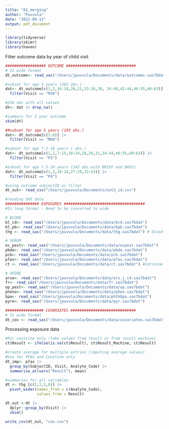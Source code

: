 ```yaml
---
title: "01_merging"
author: "Puvvula"
date: "2022-09-13"
output: pdf_document
---
```


```r
library(tidyverse)
library(skimr)
library(haven)

```

Filter outcome data by year of child visit
```r
################## OUTCOME ###############################
# In wide format
dt_outcome<- read_sas("/Users/jpuvvula/Documents/data/outcomes.sas7bdat")

#subset for age 3 years (263 obs.)
dat<- dt_outcome[c(1,2,16:18,20,21,23:26,30, 34:40,42:44,46:55,60:63)] |> 
  filter(Visit == "M36")

#236 obs with all values
dt<- dat |> drop_na()

#summary for 3 year outcome
skim(dt)

##subset for age 5 years (193 obs.)
dat<- dt_outcome[c(1:6)] |> 
  filter(Visit == "M60")

#subset for age 7.5-10 years ( obs.)
dat<- dt_outcome[c(1,2,7:15,18:24,28,29,31,34:44,46:55,60:63)] |> 
  filter(Visit == "P3")

#subset for age 7.5-10 years (242 obs.with BRIEF and BASC)
dat<- dt_outcome[c(1,2,18:24,27:29,32:63)] |> 
  filter(Visit == "P4")
```

```r
#using outcome subjectID as filter
dt_out<- read_csv("/Users/jpuvvula/Documents/out3_id.csv")

#reading SAS data
############### EXPOSURES ####################################
#In long format - Need to be converted to wide

# BLOOD
bl_cd<- read_sas("/Users/jpuvvula/Documents/data/bcd.sas7bdat")
bl_pb<- read_sas("/Users/jpuvvula/Documents/data/bpb.sas7bdat")
thg <- read_sas("/Users/jpuvvula/Documents/data/thg.sas7bdat") # blood Hg

# SERUM
oc_pest<- read_sas("/Users/jpuvvula/Documents/data/ocpest.sas7bdat")
pbde<- read_sas("/Users/jpuvvula/Documents/data/pbde.sas7bdat")
pcb<- read_sas("/Users/jpuvvula/Documents/data/pcb.sas7bdat")
pfas<- read_sas("/Users/jpuvvula/Documents/data/pfas.sas7bdat")
ct <- read_sas("/Users/jpuvvula/Documents/data/ct.sas7bdat") #Cotinine

# URINE
arse<- read_sas("/Users/jpuvvula/Documents/data/ars_i_cd.sas7bdat")
fr<- read_sas("/Users/jpuvvula/Documents/data/fr.sas7bdat")
op_pest<- read_sas("/Users/jpuvvula/Documents/data/op.sas7bdat")
pheno<- read_sas("/Users/jpuvvula/Documents/data/phen.sas7bdat")
bpa<- read_sas("/Users/jpuvvula/Documents/data/phthbpa.sas7bdat")
pyre<- read_sas("/Users/jpuvvula/Documents/data/pyr.sas7bdat")

################# COVARIATES #############################
# In wide format
dt_cov <- read_sas("/Users/jpuvvula/Documents/data/covariates.sas7bdat")


```

Processing exposure data
```r
#For conitine only (take values from result or from result machine)
ct$Result <- ifelse(is.na(ct$Result), ct$Result_Machine, ct$Result)

#create average for multiple entries [imputing average values]
#Use for PFAS and Conitine only
dt_imp<- pfas |> 
  group_by(SubjectID, Visit, Analyte_Code) |>
  summarise_at(vars("Result"), mean)

#summaries for all variables
dt <- thg [c(1,2,5,6)] |>
  pivot_wider(names_from = c(Analyte_Code),
              values_from = Result)

dt_out <-dt |> 
  dplyr::group_by(Visit) |>
  skim()

write_csv(dt_out, "con.csv")
```



